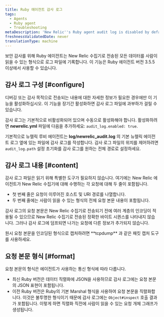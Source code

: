 ```yaml
---
title: Ruby 에이전트 감사 로그
tags:
  - Agents
  - Ruby agent
  - Troubleshooting
metaDescription: 'New Relic''s Ruby agent audit log is disabled by default. To enable it in your newrelic.yml file, add audit_log. enabled: true.'
freshnessValidatedDate: never
translationType: machine
---
```


보안 감사를 위해 Ruby 에이전트는 New Relic 수집기로 전송된 모든 데이터를 사람이 읽을 수 있는 형식으로 로그 파일에 기록합니다. 이 기능은 Ruby 에이전트 버전 3.5.5 이상에서 사용할 수 있습니다.

## 감사 로그 구성 [#configure]

<Callout variant="caution">
  디버깅 또는 감사 목적으로 전송되는 내용에 대한 자세한 정보가 필요한 경우에만 이 기능을 활성화하십시오. 이 기능을 장기간 활성화하면 감사 로그 파일에 과부하가 걸릴 수 있습니다.
</Callout>

감사 로그는 기본적으로 비활성화되어 있으며 수동으로 활성화해야 합니다. 활성화하려면 <DNT>**newrelic.yml**</DNT> 파일에 다음을 추가하세요: `audit_log.enabled: true`.

기본적으로 뉴렐릭 루비 에이전트는 <DNT>**log/newrelic_audit.log**</DNT> 의 기본 뉴렐릭 에이전트 로그 옆에 있는 파일에 감사 로그를 작성합니다. 감사 로그 파일의 위치를 제어하려면 `audit_log.path` 설정 초기화를 감사 로그를 원하는 전체 경로로 설정하세요.

## 감사 로그 내용 [#content]

감사 로그 파일은 읽기 위해 특별한 도구가 필요하지 않습니다. 여기에는 New Relic 에이전트가 New Relic 수집기에 대해 수행하는 각 요청에 대해 두 줄이 포함됩니다.

* 첫 번째 줄은 요청이 이루어진 호스트 및 URI 경로를 나열합니다.
* 두 번째 줄에는 사람이 읽을 수 있는 형식의 전체 요청 본문 내용이 포함됩니다.

감사 로그의 요청 본문은 New Relic 수집기로 전송되기 전에 여러 계층의 인코딩이 적용될 수 있으므로 New Relic 수집기로 전송된 정확한 바이트 시퀀스를 나타내지 않습니다. 그러나 감사 로그에 덤프되면 나가는 요청에 다른 정보가 추가되지 않습니다.

<Callout variant="tip">
  원시 요청 본문을 인코딩된 형식으로 캡처하려면 <DNT>**tcpdump**</DNT> 과 같은 패킷 캡처 도구를 사용하세요.
</Callout>

## 요청 본문 형식 [#format]

요청 본문의 형식은 에이전트가 사용하는 통신 형식에 따라 다릅니다.

* 최신 Ruby 버전은 데이터 직렬화에 JSON을 사용하므로 감사 로그에는 요청 본문의 JSON 표현이 포함됩니다.
* 이전 Ruby 버전은 Ruby의 기본 Marshal 형식을 사용하여 요청 본문을 직렬화합니다. 이것은 불투명한 형식이기 때문에 감사 로그에는 `Object#inspect` 호출 결과가 포함됩니다. 이렇게 하면 직렬화 직전에 사람이 읽을 수 있는 요청 개체 그래프가 생성됩니다.
